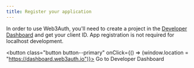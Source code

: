 ```yaml
---
title: Register your application
---
```


In order to use Web3Auth, you'll need to create a project in the [Developer Dashboard](https://dashboard.web3auth.io) and get your client ID. App
registration is not required for localhost development.

<button class="button button--primary" onClick={() => (window.location = "https://dashboard.web3auth.io")}>
  Go to Developer Dashboard
</button>
